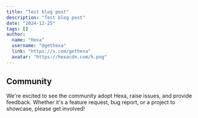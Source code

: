 ```yaml
---
title: "Test blog post"
description: "Test blog post"
date: "2024-12-25"
tags: []
author:
  name: "Hexa"
  username: "@gethexa"
  link: "https://x.com/gethexa"
  avatar: "https://hexacdn.com/h.png"
---
```


## Community

We're excited to see the community adopt Hexa, raise issues, and provide feedback.
Whether it's a feature request, bug report, or a project to showcase, please get involved!

<Community />
